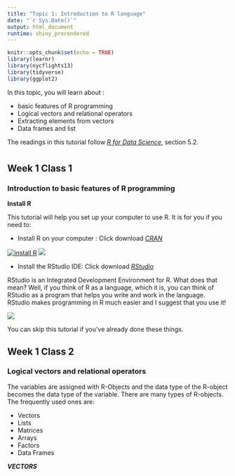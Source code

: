 ```yaml
---
title: "Topic 1: Introduction to R language"
date: "`r Sys.Date()`"
output: html_document
runtime: shiny_prerendered
---
```


```r
knitr::opts_chunk$set(echo = TRUE)
library(learnr)
library(nycflights13)
library(tidyverse)
library(ggplot2)
```
In this topic, you will learn about :

- basic features of R programming
- Logical vectors and relational operators
- Extracting elements from vectors
- Data frames and list

The readings in this tutorial follow [_R for Data Science_](http://r4ds.had.co.nz/), section 5.2.

# {.tabset}


## Week 1 Class 1


### Introduction to basic features of R programming

**Install R**

This tutorial will help you set up your computer to use R. It is for you if you need to:

* Install R on your computer : Click download [_CRAN_](https://www.r-project.org)

[![install R](http://i.imgur.com/7YTMFQp.png)](https://vimeo.com/3514904 "Little red riding hood - Click to Watch!")
![](https://vimeo.com/203516510)

* Install the RStudio IDE: Click download [_RStudio_](https://posit.co)

RStudio is an Integrated Development Environment for R. What does that mean? Well, if you think of R as a language, which it is, you can think of RStudio as a program that helps you write and work in the language. RStudio makes programming in R much easier and I suggest that you use it!

![](https://vimeo.com/203516968)

You can skip this tutorial if you've already done these things.

## Week 1 Class 2

### Logical vectors and relational operators

The variables are assigned with R-Objects and the data type of the R-object becomes the data type of the variable. There are many types of R-objects. The frequently used ones are:

- Vectors
- Lists
- Matrices
- Arrays
- Factors
- Data Frames


**_VECTORS_**